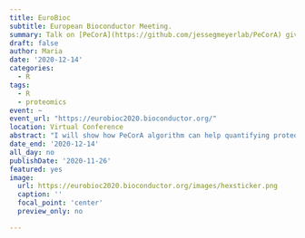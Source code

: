 ```yaml
---
title: EuroBioc
subtitle: European Bioconductor Meeting.
summary: Talk on [PeCorA](https://github.com/jessegmeyerlab/PeCorA) given at [European Bioconductor Meeting 2020](https://eurobioc2020.bioconductor.org/).
draft: false
author: Maria
date: '2020-12-14'
categories:
  - R
tags:
  - R
  - proteomics
event: ~
event_url: "https://eurobioc2020.bioconductor.org/"
location: Virtual Conference
abstract: "I will show how PeCorA algorithm can help quantifying proteoforms from shoutgun proteomics"
date_end: '2020-12-14'
all_day: no
publishDate: '2020-11-26'
featured: yes
image: 
  url: https://eurobioc2020.bioconductor.org/images/hexsticker.png
  caption: ''
  focal_point: 'center'
  preview_only: no

---
```

